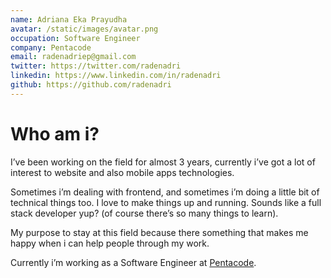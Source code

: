 ---
name: Adriana Eka Prayudha
avatar: /static/images/avatar.png
occupation: Software Engineer
company: Pentacode
email: radenadriep@gmail.com
twitter: https://twitter.com/radenadri
linkedin: https://www.linkedin.com/in/radenadri
github: https://github.com/radenadri
---

# Who am i?

I’ve been working on the field for almost 3 years, currently i’ve got a lot of interest to website and also mobile apps technologies.

Sometimes i’m dealing with frontend, and sometimes i’m doing a little bit of technical things too. I love to make things up and running. Sounds like a full stack developer yup? (of course there’s so many things to learn).

My purpose to stay at this field because there something that makes me happy when i can help people through my work.

Currently i’m working as a Software Engineer at [Pentacode](https://pentacode.id).
